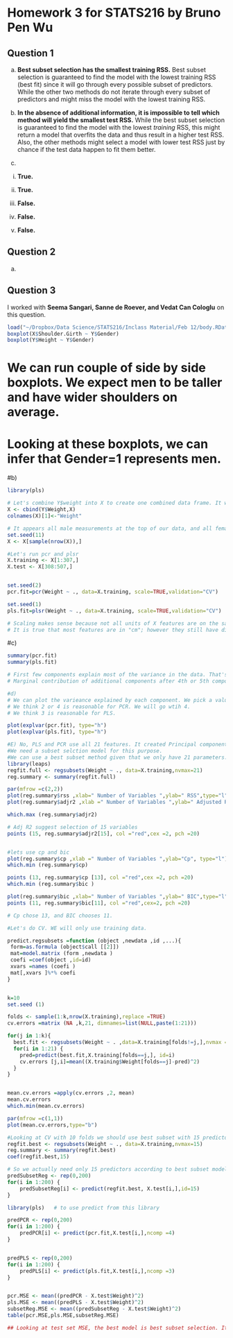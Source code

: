 Homework 3 for STATS216 by Bruno Pen Wu
========================================

Question 1
----------

a) **Best subset selection has the smallest training RSS.** Best subset selection is guaranteed to find the model with the lowest training RSS (best fit) since it will go through every possible subset of predictors. While the other two methods do not iterate through every subset of predictors and might miss the model with the lowest training RSS.

b) **In the absence of additional information, it is impossible to tell which method will yield the smallest test RSS.** While the best subset selection is guaranteed to find the model with the lowest *training* RSS, this might return a model that overfits the data and thus result in a higher test RSS. Also, the other methods might select a model with lower test RSS just by chance if the test data happen to fit them better. 

c) 

i. **True.**

ii. **True.**

iii. **False.**

iv. **False.**

v. **False.**


Question 2
----------
a) 


Question 3
----------
I worked with **Seema Sangari, Sanne de Roever, and Vedat Can Cologlu** on this question.

```r
load("~/Dropbox/Data Science/STATS216/Inclass Material/Feb 12/body.RData")
boxplot(X$Shoulder.Girth ~ Y$Gender)
boxplot(Y$Height ~ Y$Gender)
```
# We can run couple of side by side boxplots. We expect men to be taller and have wider shoulders on average.
# Looking at these boxplots, we can infer that Gender=1 represents men.


#b)
```r
library(pls)

# Let's combine Y$weight into X to create one combined data frame. It will make rest of the problem easier.
X <- cbind(Y$Weight,X)
colnames(X)[1]<-"Weight"

# It appears all male measurements at the top of our data, and all female at the bottom. Let's mix it up first.
set.seed(11)
X <- X[sample(nrow(X)),]

#Let's run pcr and plsr
X.training <- X[1:307,]
X.test <- X[308:507,]


set.seed(2)
pcr.fit=pcr(Weight ~ ., data=X.training, scale=TRUE,validation="CV")

set.seed(1)
pls.fit=plsr(Weight ~ ., data=X.training, scale=TRUE,validation="CV")

# Scaling makes sense because not all units of X features are on the same scale. 
# It is true that most features are in "cm"; however they still have different variance/characteristic (chest variance is different than wrist variance)
```

#c)
```r
summary(pcr.fit)
summary(pls.fit)

# First few components explain most of the variance in the data. That's not surprisin to see.
# Marginal contribution of additional components after 4th or 5th component is not much, and it keeps getting smaller.
```

```r
#d)
# We can plot the varieance explained by each component. We pick a value up to a point that we see a drop off.
# We think 2 or 4 is reasonable for PCR. We will go wtih 4.
# We think 3 is reasonable for PLS.

plot(explvar(pcr.fit), type="h")
plot(explvar(pls.fit), type="h")
```

```r
#E) No, PLS and PCR use all 21 features. It created Principal components from them, but individual predictos are not necessarily dropped out of the model.
#We need a subset selction model for this purpose.
#We can use a best subset method given that we only have 21 parameters. Then apply, CV.
library(leaps)
regfit.full <- regsubsets(Weight ~ ., data=X.training,nvmax=21)
reg.summary <- summary(regfit.full)

par(mfrow =c(2,2))
plot(reg.summary$rss ,xlab=" Number of Variables ",ylab=" RSS",type="l")
plot(reg.summary$adjr2 ,xlab =" Number of Variables ",ylab=" Adjusted RSq",type="l")

which.max (reg.summary$adjr2)

# Adj R2 suggest selection of 15 variables
points (15, reg.summary$adjr2[15], col ="red",cex =2, pch =20)


#lets use cp and bic
plot(reg.summary$cp ,xlab =" Number of Variables ",ylab="Cp", type="l")
which.min (reg.summary$cp)

points (13, reg.summary$cp [13], col ="red",cex =2, pch =20)
which.min (reg.summary$bic )

plot(reg.summary$bic ,xlab=" Number of Variables ",ylab=" BIC",type="l")
points (11, reg.summary$bic[11], col ="red",cex=2, pch =20)

# Cp chose 13, and BIC chooses 11.

#Let's do CV. WE will only use training data.

predict.regsubsets =function (object ,newdata ,id ,...){
 form=as.formula (object$call [[2]])
 mat=model.matrix (form ,newdata )
 coefi =coef(object ,id=id)
 xvars =names (coefi )
 mat[,xvars ]%*% coefi
}


k=10
set.seed (1)

folds <- sample(1:k,nrow(X.training),replace =TRUE)
cv.errors =matrix (NA ,k,21, dimnames=list(NULL,paste(1:21)))

for(j in 1:k){
  best.fit <- regsubsets(Weight ~ . ,data=X.training[folds!=j,],nvmax =21)
  for(i in 1:21) {
    pred=predict(best.fit,X.training[folds==j,], id=i)
    cv.errors [j,i]=mean((X.training$Weight[folds==j]-pred)^2)
  }
}


mean.cv.errors =apply(cv.errors ,2, mean)
mean.cv.errors
which.min(mean.cv.errors)

par(mfrow =c(1,1))
plot(mean.cv.errors,type="b")

#Looking at CV with 10 folds we should use best subset with 15 predictors. Let's fit the full training set with two predictors to full set.
regfit.best <- regsubsets(Weight ~ ., data=X.training,nvmax=15)
reg.summary <- summary(regfit.best)
coef(regfit.best,15)

# So we actually need only 15 predictors according to best subset model and we can drop the other 6 predictors from the experiment.
predSubsetReg <- rep(0,200)
for(i in 1:200) {
    predSubsetReg[i] <- predict(regfit.best, X.test[i,],id=15)
}
```

```r
library(pls)   # to use predict from this library

predPCR <- rep(0,200)
for(i in 1:200) {
    predPCR[i] <- predict(pcr.fit,X.test[i,],ncomp =4)
}


predPLS <- rep(0,200)
for(i in 1:200) {
    predPLS[i] <- predict(pls.fit,X.test[i,],ncomp =3)
}


pcr.MSE <- mean((predPCR - X.test$Weight)^2)
pls.MSE <- mean((predPLS - X.test$Weight)^2)
subsetReg.MSE <- mean((predSubsetReg - X.test$Weight)^2)
table(pcr.MSE,pls.MSE,subsetReg.MSE)

## Looking at test set MSE, the best model is best subset selection. It uses 15 predictors, and has a MSE of 7.098)
```




